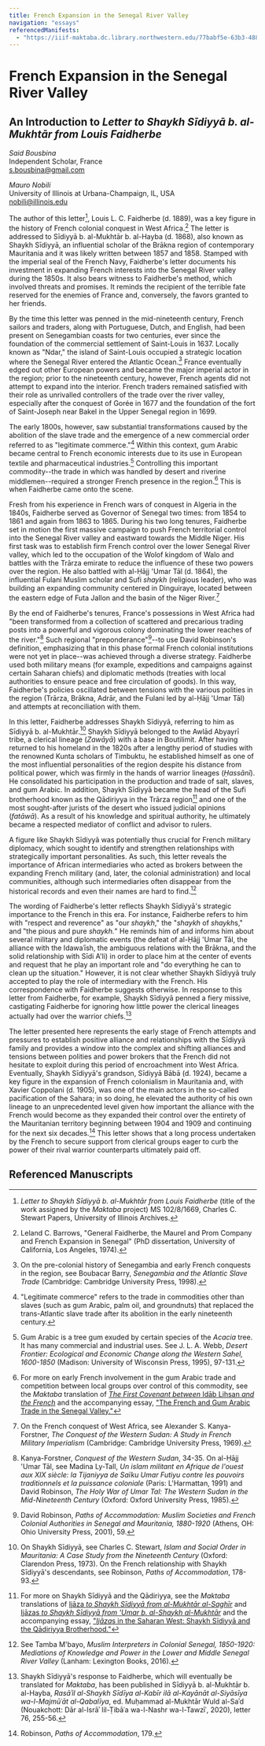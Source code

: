 ```yaml
---
title: French Expansion in the Senegal River Valley
navigation: "essays"
referencedManifests:
  - "https://iiif-maktaba.dc.library.northwestern.edu/77babf5e-63b3-4887-b19b-247f62c770f8.json"
---
```


# French Expansion in the Senegal River Valley

## An Introduction to *Letter to Shaykh Sīdiyyā b. al-Mukhtār from Louis Faidherbe*

*Said Bousbina*  
Independent Scholar, France  
s.bousbina@gmail.com 

*Mauro Nobili*  
University of Illinois at Urbana-Champaign, IL, USA  
nobili@illinois.edu  

The author of this letter[^1], Louis L. C. Faidherbe (d. 1889), was a key figure in the history of French colonial conquest in West Africa.[^2] The letter is addressed to Sīdiyyā b. al-Mukhtār b. al-Hayba (d. 1868), also known as Shaykh Sīdiyyā, an influential scholar of the Brākna region of contemporary Mauritania and it was likely written between 1857 and 1858. Stamped with the imperial seal of the French Navy, Faidherbe's letter documents his investment in expanding French interests into the Senegal River valley during the 1850s. It also bears witness to Faidherbe's method, which involved threats and promises. It reminds the recipient of the terrible fate reserved for the enemies of France and, conversely, the favors granted to her friends.

By the time this letter was penned in the mid-nineteenth century, French sailors and traders, along with Portuguese, Dutch, and English, had been present on Senegambian coasts for two centuries, ever since the foundation of the commercial settlement of Saint-Louis in 1637. Locally known as "Ndar," the island of Saint-Louis occupied a strategic location where the Senegal River entered the Atlantic Ocean.[^3] France eventually edged out other European powers and became the major imperial actor in the region; prior to the nineteenth century, however, French agents did not attempt to expand into the interior. French traders remained satisfied with their role as unrivalled controllers of the trade over the river valley, especially after the conquest of Gorée in 1677 and the foundation of the fort of Saint-Joseph near Bakel in the Upper Senegal region in 1699.

The early 1800s, however, saw substantial transformations caused by the abolition of the slave trade and the emergence of a new commercial order referred to as "legitimate commerce."[^4] Within this context, gum Arabic became central to French economic interests due to its use in European textile and pharmaceutical industries.[^5] Controlling this important commodity--the trade in which was handled by desert and riverine middlemen--required a stronger French presence in the region.[^6] This is when Faidherbe came onto the scene.

Fresh from his experience in French wars of conquest in Algeria in the 1840s, Faidherbe served as Governor of Senegal two times: from 1854 to 1861 and again from 1863 to 1865. During his two long tenures, Faidherbe set in motion the first massive campaign to push French territorial control into the Senegal River valley and eastward towards the Middle Niger. His first task was to establish firm French control over the lower Senegal River valley, which led to the occupation of the Wolof kingdom of Walo and battles with the Trārza emirate to reduce the influence of these two powers over the region. He also battled with al-Ḥājj 'Umar Tāl (d. 1864), the influential Fulani Muslim scholar and Sufi *shaykh* (religious leader), who was building an expanding community centered in Dinguiraye, located between the eastern edge of Futa Jallon and the basin of the Niger River.[^7]

By the end of Faidherbe's tenures, France's possessions in West Africa had "been transformed from a collection of scattered and precarious trading posts into a powerful and vigorous colony dominating the lower reaches of the river."[^8] Such regional "preponderance"[^9]--to use David Robinson's definition, emphasizing that in this phase formal French colonial institutions were not yet in place--was achieved through a diverse strategy. Faidherbe used both military means (for example, expeditions and campaigns against certain Saharan chiefs) and diplomatic methods (treaties with local authorities to ensure peace and free circulation of goods). In this way, Faidherbe's policies oscillated between tensions with the various polities in the region (Trārza, Brākna, Adrār, and the Fulani led by al-Ḥājj 'Umar Tāl) and attempts at reconciliation with them.

In this letter, Faidherbe addresses Shaykh Sīdiyyā, referring to him as Sīdiyyā b. al-Mukhtār.[^10] Shaykh Sīdiyyā belonged to the Awlād Abyayrī tribe, a clerical lineage (*Zawāyā*) with a base in Boutilimit. After having returned to his homeland in the 1820s after a lengthy period of studies with the renowned Kunta scholars of Timbuktu, he established himself as one of the most influential personalities of the region despite his distance from political power, which was firmly in the hands of warrior lineages (*Ḥassānī*). He consolidated his participation in the production and trade of salt, slaves, and gum Arabic. In addition, Shaykh Sīdiyyā became the head of the Sufi brotherhood known as the Qādiriyya in the Trārza region[^11] and one of the most sought-after jurists of the desert who issued judicial opinions (*fatāwā*). As a result of his knowledge and spiritual authority, he ultimately became a respected mediator of conflict and advisor to rulers.

A figure like Shaykh Sīdiyyā was potentially thus crucial for French military diplomacy, which sought to identify and strengthen relationships with strategically important personalities. As such, this letter reveals the importance of African intermediaries who acted as brokers between the expanding French military (and, later, the colonial administration) and local communities, although such intermediaries often disappear from the historical records and even their names are hard to find.[^12]

The wording of Faidherbe's letter reflects Shaykh Sīdiyyā's strategic importance to the French in this era. For instance, Faidherbe refers to him with "respect and reverence" as "our *shaykh*," the "*shaykh* of *shaykh*s," and ‟the pious and pure *shaykh.*" He reminds him of and informs him about several military and diplomatic events (the defeat of al-Ḥājj 'Umar Tāl, the alliance with the Idawaʿīsh, the ambiguous relations with the Brākna, and the solid relationship with Sīdi A'li) in order to place him at the center of events and request that he play an important role and "do everything he can to clean up the situation." However, it is not clear whether Shaykh Sīdiyyā truly accepted to play the role of intermediary with the French. His correspondence with Faidherbe suggests otherwise. In response to this letter from Faidherbe, for example, Shaykh Sīdiyyā penned a fiery missive, castigating Faidherbe for ignoring how little power the clerical lineages actually had over the warrior chiefs.[^13]

The letter presented here represents the early stage of French attempts and pressures to establish positive alliance and relationships with the Sīdiyyā family and provides a window into the complex and shifting alliances and tensions between polities and power brokers that the French did not hesitate to exploit during this period of encroachment into West Africa. Eventually, Shaykh Sīdiyyā's grandson, Sīdiyyā Bābā (d. 1924), became a key figure in the expansion of French colonialism in Mauritania and, with Xavier Coppolani (d. 1905), was one of the main actors in the so-called pacification of the Sahara; in so doing, he elevated the authority of his own lineage to an unprecedented level given how important the alliance with the French would become as they expanded their control over the entirety of the Mauritanian territory beginning between 1904 and 1909 and continuing for the next six decades.[^14] This letter shows that a long process undertaken by the French to secure support from clerical groups eager to curb the power of their rival warrior counterparts ultimately paid off.

[^1]: *Letter to Shaykh Sīdiyyā b. al-Mukhtār from Louis Faidherbe* (title of the work assigned by the *Maktaba* project) MS 102/8/1669, Charles C. Stewart Papers, University of Illinois Archives.

[^2]: Leland C. Barrows, "General Faidherbe, the Maurel and Prom Company and French Expansion in Senegal" (PhD dissertation, University of California, Los Angeles, 1974).

[^3]: On the pre-colonial history of Senegambia and early French conquests in the region, see Boubacar Barry, *Senegambia and the Atlantic Slave Trade* (Cambridge: Cambridge University Press, 1998).

[^4]: "Legitimate commerce" refers to the trade in commodities other than slaves (such as gum Arabic, palm oil, and groundnuts) that replaced the trans-Atlantic slave trade after its abolition in the early nineteenth century.

[^5]: Gum Arabic is a tree gum exuded by certain species of the *Acacia* tree. It has many commercial and industrial uses. See J. L. A. Webb, *Desert Frontier: Ecological and Economic Change along the Western Sahel, 1600-1850* (Madison: University of Wisconsin Press, 1995), 97-131.

[^6]: For more on early French involvement in the gum Arabic trade and competition between local groups over control of this commodity, see the *Maktaba* translation of [*The First Covenant between* Idāb Lihsan *and the French*](https://nulib-ds.github.io/maktaba/works/the-first-covenant-between-idab-lisan-and-the-french-anonymous-c-19th-century) and the accompanying essay, ["The French and Gum Arabic Trade in the Senegal Valley."](https://nulib-ds.github.io/maktaba/essays/the-french-and-gum-arabic-trade-in-the-senegal-valley)

[^7]: On the French conquest of West Africa, see Alexander S. Kanya-Forstner, *The Conquest of the Western Sudan: A Study in French Military Imperialism* (Cambridge: Cambridge University Press, 1969).

[^8]: Kanya-Forstner, *Conquest of the Western Sudan*, 34-35. On al-Ḥājj 'Umar Tāl, see Madina Ly-Tall, *Un islam militant en Afrique de l'ouest aux XIX siècle: la Tijaniyya de Saïku Umar Futiyu contre les pouvoirs traditionnels et la puissance coloniale* (Paris: L'Harmattan, 1991) and David Robinson, *The Holy War of Umar Tal: The Western Sudan in the Mid-Nineteenth Century* (Oxford: Oxford University Press, 1985).

[^9]: David Robinson, *Paths of Accommodation: Muslim Societies and French Colonial Authorities in Senegal and Mauritania, 1880-1920* (Athens, OH: Ohio University Press, 2001), 59.

[^10]: On Shaykh Sīdiyyā, see Charles C. Stewart, *Islam and Social Order in Mauritania: A Case Study from the Nineteenth Century* (Oxford: Clarendon Press, 1973). On the French relationship with Shaykh Sīdiyyā's descendants, see Robinson, *Paths of Accommodation*, 178-93.

[^11]: For more on Shaykh Sīdiyyā and the Qādiriyya, see the *Maktaba* translations of [Ijāza *to Shaykh Sīdiyyā from al-Mukhtār al-Saghīr*](https://nulib-ds.github.io/maktaba/works/ijaza-to-shaykh-sidiyya-from-al-mukhtar-al-saghir-c-1820) and [Ijāzas *to Shaykh Sīdiyyā from 'Umar b. al-Shaykh al-Mukhtār*](https://nulib-ds.github.io/maktaba/works/ijazas-to-shaykh-sidiyya-from-umar-b-al-shaykh-al-mukhtar-al-kunti-c-1820) and the accompanying essay, ["*Ijāza*s in the Saharan West: Shaykh Sīdiyyā and the Qādiriyya Brotherhood."](https://nulib-ds.github.io/maktaba/essays/ijazas-in-the-saharan-west)

[^12]: See Tamba M'bayo, *Muslim Interpreters in Colonial Senegal, 1850-1920: Mediations of Knowledge and Power in the Lower and Middle Senegal River Valley* (Lanham: Lexington Books, 2016).

[^13]: Shaykh Sīdiyyā's response to Faidherbe, which will eventually be translated for *Maktaba*, has been published in Sīdiyyā b. al-Mukhtār b. al-Hayba, *Rasāʾil al-Shaykh Sīdīya al-Kabīr ilā al-Kayānāt al-Siyāsīya wa-l-Majmūʿāt al-Qabalīya*, ed. Muḥammad al-Mukhtār Wuld al-Saʾd (Nouakchott: Dār al-Isrāʾ lil-Ṭibāʿa wa-l-Nashr wa-l-Tawzīʿ, 2020), letter 76, 255-56.

[^14]: Robinson, *Paths of Accommodation*, 179.

## Referenced Manuscripts

<ReferencedItems />
